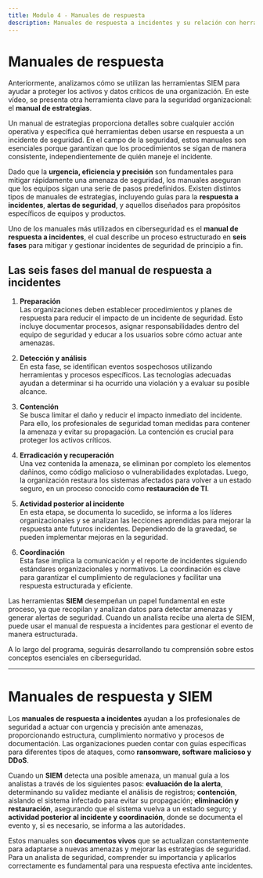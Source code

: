 ```yaml
---
title: Modulo 4 - Manuales de respuesta
description: Manuales de respuesta a incidentes y su relación con herramientas SIEM
---
```


# Manuales de respuesta

Anteriormente, analizamos cómo se utilizan las herramientas SIEM para ayudar a proteger los activos y datos críticos de una organización. En este vídeo, se presenta otra herramienta clave para la seguridad organizacional: el **manual de estrategias**.

Un manual de estrategias proporciona detalles sobre cualquier acción operativa y especifica qué herramientas deben usarse en respuesta a un incidente de seguridad. En el campo de la seguridad, estos manuales son esenciales porque garantizan que los procedimientos se sigan de manera consistente, independientemente de quién maneje el incidente.

Dado que la **urgencia, eficiencia y precisión** son fundamentales para mitigar rápidamente una amenaza de seguridad, los manuales aseguran que los equipos sigan una serie de pasos predefinidos. Existen distintos tipos de manuales de estrategias, incluyendo guías para la **respuesta a incidentes**, **alertas de seguridad**, y aquellos diseñados para propósitos específicos de equipos y productos.

Uno de los manuales más utilizados en ciberseguridad es el **manual de respuesta a incidentes**, el cual describe un proceso estructurado en **seis fases** para mitigar y gestionar incidentes de seguridad de principio a fin.

## **Las seis fases del manual de respuesta a incidentes**

1. **Preparación**  
   Las organizaciones deben establecer procedimientos y planes de respuesta para reducir el impacto de un incidente de seguridad. Esto incluye documentar procesos, asignar responsabilidades dentro del equipo de seguridad y educar a los usuarios sobre cómo actuar ante amenazas.

2. **Detección y análisis**  
   En esta fase, se identifican eventos sospechosos utilizando herramientas y procesos específicos. Las tecnologías adecuadas ayudan a determinar si ha ocurrido una violación y a evaluar su posible alcance.

3. **Contención**  
   Se busca limitar el daño y reducir el impacto inmediato del incidente. Para ello, los profesionales de seguridad toman medidas para contener la amenaza y evitar su propagación. La contención es crucial para proteger los activos críticos.

4. **Erradicación y recuperación**  
   Una vez contenida la amenaza, se eliminan por completo los elementos dañinos, como código malicioso o vulnerabilidades explotadas. Luego, la organización restaura los sistemas afectados para volver a un estado seguro, en un proceso conocido como **restauración de TI**.

5. **Actividad posterior al incidente**  
   En esta etapa, se documenta lo sucedido, se informa a los líderes organizacionales y se analizan las lecciones aprendidas para mejorar la respuesta ante futuros incidentes. Dependiendo de la gravedad, se pueden implementar mejoras en la seguridad.

6. **Coordinación**  
   Esta fase implica la comunicación y el reporte de incidentes siguiendo estándares organizacionales y normativos. La coordinación es clave para garantizar el cumplimiento de regulaciones y facilitar una respuesta estructurada y eficiente.

Las herramientas **SIEM** desempeñan un papel fundamental en este proceso, ya que recopilan y analizan datos para detectar amenazas y generar alertas de seguridad. Cuando un analista recibe una alerta de SIEM, puede usar el manual de respuesta a incidentes para gestionar el evento de manera estructurada.

A lo largo del programa, seguirás desarrollando tu comprensión sobre estos conceptos esenciales en ciberseguridad.

---

# Manuales de respuesta y SIEM

Los **manuales de respuesta a incidentes** ayudan a los profesionales de seguridad a actuar con urgencia y precisión ante amenazas, proporcionando estructura, cumplimiento normativo y procesos de documentación. Las organizaciones pueden contar con guías específicas para diferentes tipos de ataques, como **ransomware, software malicioso y DDoS**.

Cuando un **SIEM** detecta una posible amenaza, un manual guía a los analistas a través de los siguientes pasos: **evaluación de la alerta**, determinando su validez mediante el análisis de registros; **contención**, aislando el sistema infectado para evitar su propagación; **eliminación y restauración**, asegurando que el sistema vuelva a un estado seguro; y **actividad posterior al incidente y coordinación**, donde se documenta el evento y, si es necesario, se informa a las autoridades.

Estos manuales son **documentos vivos** que se actualizan constantemente para adaptarse a nuevas amenazas y mejorar las estrategias de seguridad. Para un analista de seguridad, comprender su importancia y aplicarlos correctamente es fundamental para una respuesta efectiva ante incidentes.

